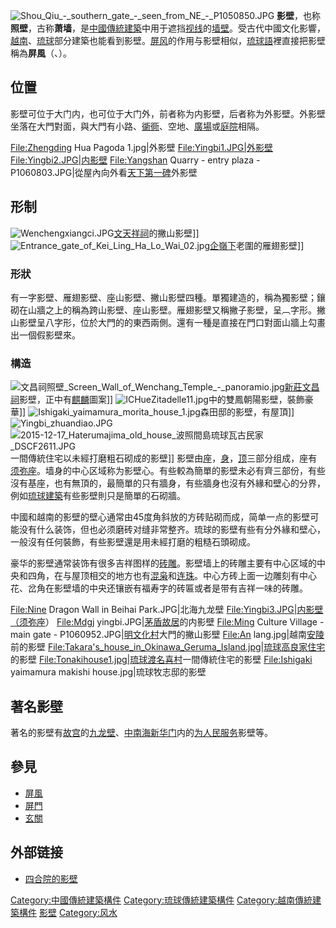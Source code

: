 [[File:Shou_Qiu_-_southern_gate_-_seen_from_NE_-_P1050850.JPG|thumb]]
'''影壁'''，也称'''照壁'''，古称'''萧墙'''，是[[中國傳統建築|中國傳統建築]]中用于遮挡[[视线|视线]]的[[墙壁|墙壁]]。受古代中國文化影響， [[越南|越南]]、[[琉球|琉球]]部分建築也能看到影壁。[[屏风|屏风]]的作用与影壁相似，[[琉球語|琉球語]]裡直接把影壁稱為'''屏風'''（{{lang|ryu|屏風}}、{{lang|ryu|ヒンプン}}）。
==位置==
影壁可位于大门内，也可位于大门外，前者称为内影壁，后者称为外影壁。外影壁坐落在大門對面，與大門有小路、[[衚衕|衚衕]]、空地、[[廣場|廣場]]或[[庭院|庭院]]相隔。
<gallery>
File:Zhengding Hua Pagoda 1.jpg|外影壁
File:Yingbi1.JPG|外影壁
File:Yingbi2.JPG|内影壁
File:Yangshan Quarry - entry plaza - P1060803.JPG|從屋內向外看[[天下第一碑|天下第一碑]]外影壁
</gallery>
==形制==
[[File:Wenchengxiangci.JPG|thumb]][[文天祥祠_(北京)|文天祥祠]]的撇山影壁]]
[[File:Entrance_gate_of_Kei_Ling_Ha_Lo_Wai_02.jpg|thumb]][[企嶺下|企嶺下]]老圍的雁翅影壁]]
===形狀===
有一字影壁、雁翅影壁、座山影壁、撇山影壁四種。單獨建造的，稱為獨影壁；鑲砌在山牆之上的稱為跨山影壁、座山影壁。雁翅影壁又稱撇子影壁，呈︹字形。撇山影壁呈八字形，位於大門的的東西兩側。還有一種是直接在門口對面山牆上勾畫出一個假影壁來。
===構造===
[[File:文昌祠照壁_Screen_Wall_of_Wenchang_Temple_-_panoramio.jpg|thumb]][[新莊文昌祠|新莊文昌祠]]影壁，正中有[[麒麟|麒麟]]圖案]]
[[File:ICHueZitadelle11.jpg|thumb]]中的雙鳳朝陽影壁，裝飾豪華]]
[[File:Ishigaki_yaimamura_morita_house_1.jpg|thumb]]{{link-ja|石垣八重山村|石垣やいま村}}森田邸的影壁，有{{link-ja|琉球赤瓦|琉球赤瓦}}屋頂]]
[[File:Yingbi_zhuandiao.JPG|thumb]]
[[File:2015-12-17_Haterumajima_old_house_波照間島琉球瓦古民家_DSCF2611.JPG|thumb]]一間傳統住宅以未經打磨粗石砌成的影壁]]
影壁由[[基座|座]]，[[牆身|身]]，[[屋頂|顶]]三部分组成，座有[[须弥座|须弥座]]。墙身的中心区域称为影壁心。有些較為簡單的影壁未必有齊三部份，有些沒有基座，也有無頂的，最簡單的只有牆身，有些牆身也沒有外緣和壁心的分界，例如[[琉球建築|琉球建築]]有些影壁則只是簡單的石砌牆。

中國和越南的影壁的壁心通常由45度角斜放的方砖贴砌而成，简单一点的影壁可能没有什么装饰，但也必须磨砖对缝非常整齐。琉球的影壁有些有分外緣和壁心，一般沒有任何裝飾，有些影壁還是用未經打磨的粗糙石頭砌成。

豪华的影壁通常装饰有很多吉祥图样的[[砖雕|砖雕]]。影壁墙上的砖雕主要有中心区域的中央和四角，在与屋顶相交的地方也有[[混枭|混枭]]和[[连珠纹|连珠]]。中心方砖上面一边雕刻有中心花、岔角在影壁墙的中央还镶嵌有福寿字的砖匾或者是带有吉祥一味的砖雕。
<gallery>
File:Nine Dragon Wall in Beihai Park.JPG|北海九龙壁
File:Yingbi3.JPG|内影壁（须弥座）
File:Mdgj yingbi.JPG|[[茅盾故居|茅盾故居]]的内影壁
File:Ming Culture Village - main gate - P1060952.JPG|[[明文化村|明文化村]]大門的撇山影壁
File:An lang.jpg|越南[[安陵|安陵]]前的影壁
File:Takara's_house_in_Okinawa_Geruma_Island.jpg|琉球[[高良家住宅|高良家住宅]]的影壁
File:Tonakihouse1.jpg|琉球[[渡名喜村|渡名喜村]]一間傳統住宅的影壁
File:Ishigaki yaimamura makishi house.jpg|琉球{{link-ja|石垣八重山村|石垣やいま村}}牧志邸的影壁
</gallery>
==著名影壁==
著名的影壁有[[故宫|故宫]]的[[九龙壁|九龙壁]]、[[中南海|中南海]][[新华门|新华门]]内的[[为人民服务|为人民服务]]影壁等。
==參見==
*[[屏風|屏風]]
*[[屏門|屏門]]
*[[玄關|玄關]]
==外部链接==
{{commonscat|Yingbi}}
* [http://gb.cri.cn/3601/2004/12/15/109@392402.htm 四合院的影壁] {{Wayback|url=http://gb.cri.cn/3601/2004/12/15/109@392402.htm |date=20160304205943 }}

[[Category:中國傳統建築構件|Category:中國傳統建築構件]]
[[Category:琉球傳統建築構件|Category:琉球傳統建築構件]]
[[Category:越南傳統建築構件|Category:越南傳統建築構件]]
[[Category:影壁|]]
[[Category:风水|Category:风水]]